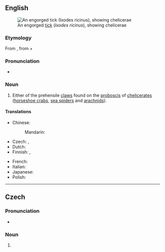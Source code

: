 ==English==
[[File:Ixodus ricinus 5x.jpg|right|thumb|An engorged [[tick]] (''Ixodes ricinus''), showing chelicerae]]

===Etymology===
From {{bor|en|NL.|chēlicera}}, from {{der|en|grc|χηλή||jawbone}} + {{m|grc|κέρας||horn}}

===Pronunciation===
* {{IPA|en|/kəˈlɪ.sə.ɹə/}}

===Noun===
{{en-noun|chelicerae}}

# {{lb|en|zoology}} Either of the prehensile [[claws]] found on the [[proboscis]] of [[chelicerate]]s ([[horseshoe crab]]s, [[sea spider]]s and [[arachnid]]s).

====Translations====
{{trans-top|chelicera}}
* Chinese:
*: Mandarin: {{t+|cmn|螯肢|tr=áozhī}}
* Czech: {{t|cs|klepítko|n}}, {{t|cs|chelicera|f}}
* Dutch: {{t|nl|cheliceer}}
* Finnish: {{t|fi|leukakoukku}}, {{t|fi|kelikeri}}
{{trans-mid}}
* French: {{t+|fr|chélicère|f}}
* Italian: {{t|it|chelicero|m}}
* Japanese: {{t|ja|鋏角|tr=きょうかく, kyōkaku|sc=Jpan}}
* Polish: {{t|pl|szczękoczułek|m}}
{{trans-bottom}}

----

==Czech==
{{wp|lang=cs}}

===Pronunciation===
* {{cs-IPA}}

===Noun===
{{cs-noun|g=f}}

# {{l|en|chelicera}}
#: {{syn|cs|klepítko}}